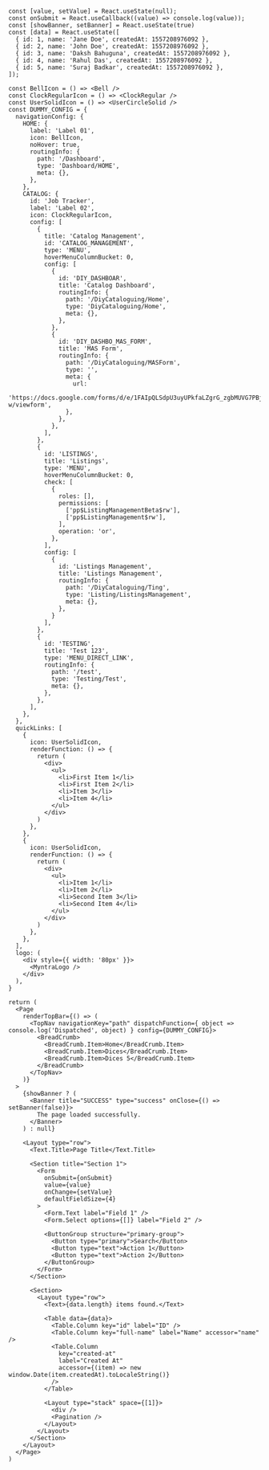 <br />

<Documenter>

```preview
const [value, setValue] = React.useState(null);
const onSubmit = React.useCallback((value) => console.log(value));
const [showBanner, setBanner] = React.useState(true)
const [data] = React.useState([
  { id: 1, name: 'Jane Doe', createdAt: 1557208976092 },
  { id: 2, name: 'John Doe', createdAt: 1557208976092 },
  { id: 3, name: 'Daksh Bahuguna', createdAt: 1557208976092 },
  { id: 4, name: 'Rahul Das', createdAt: 1557208976092 },
  { id: 5, name: 'Suraj Badkar', createdAt: 1557208976092 },
]);

const BellIcon = () => <Bell />
const ClockRegularIcon = () => <ClockRegular />
const UserSolidIcon = () => <UserCircleSolid />
const DUMMY_CONFIG = {
  navigationConfig: {
    HOME: {
      label: 'Label 01',
      icon: BellIcon,
      noHover: true,
      routingInfo: {
        path: '/Dashboard',
        type: 'Dashboard/HOME',
        meta: {},
      },
    },
    CATALOG: {
      id: 'Job Tracker',
      label: 'Label 02',
      icon: ClockRegularIcon,
      config: [
        {
          title: 'Catalog Management',
          id: 'CATALOG_MANAGEMENT',
          type: 'MENU',
          hoverMenuColumnBucket: 0,
          config: [
            {
              id: 'DIY_DASHBOAR',
              title: 'Catalog Dashboard',
              routingInfo: {
                path: '/DiyCataloguing/Home',
                type: 'DiyCataloguing/Home',
                meta: {},
              },
            },
            {
              id: 'DIY_DASHBO_MAS_FORM',
              title: 'MAS Form',
              routingInfo: {
                path: '/DiyCataloguing/MASForm',
                type: '',
                meta: {
                  url:
                    'https://docs.google.com/forms/d/e/1FAIpQLSdpU3uyUPkfaLZgrG_zgbMUVG7PBj9EilzK3Cg4vgq3eQhq-w/viewform',
                },
              },
            },
          ],
        },
        {
          id: 'LISTINGS',
          title: 'Listings',
          type: 'MENU',
          hoverMenuColumnBucket: 0,
          check: [
            {
              roles: [],
              permissions: [
                ['pp$ListingManagementBeta$rw'],
                ['pp$ListingManagement$rw'],
              ],
              operation: 'or',
            },
          ],
          config: [
            {
              id: 'Listings Management',
              title: 'Listings Management',
              routingInfo: {
                path: '/DiyCataloguing/Ting',
                type: 'Listing/ListingsManagement',
                meta: {},
              },
            }
          ],
        },
        {
          id: 'TESTING',
          title: 'Test 123',
          type: 'MENU_DIRECT_LINK',
          routingInfo: {
            path: '/test',
            type: 'Testing/Test',
            meta: {},
          },
        },
      ],
    },
  },
  quickLinks: [
    {
      icon: UserSolidIcon,
      renderFunction: () => {
        return (
          <div>
            <ul>
              <li>First Item 1</li>
              <li>First Item 2</li>
              <li>Item 3</li>
              <li>Item 4</li>
            </ul>
          </div>
        )
      },
    },
    {
      icon: UserSolidIcon,
      renderFunction: () => {
        return (
          <div>
            <ul>
              <li>Item 1</li>
              <li>Item 2</li>
              <li>Second Item 3</li>
              <li>Second Item 4</li>
            </ul>
          </div>
        )
      },
    },
  ],
  logo: (
    <div style={{ width: '80px' }}>
      <MyntraLogo />
    </div>
  ),
}

return (
  <Page
    renderTopBar={() => (
      <TopNav navigationKey="path" dispatchFunction={ object => console.log('Dispatched', object) } config={DUMMY_CONFIG}>
        <BreadCrumb>
          <BreadCrumb.Item>Home</BreadCrumb.Item>
          <BreadCrumb.Item>Dices</BreadCrumb.Item>
          <BreadCrumb.Item>Dices 5</BreadCrumb.Item>
        </BreadCrumb>
      </TopNav>
    )}
  >
    {showBanner ? (
      <Banner title="SUCCESS" type="success" onClose={() => setBanner(false)}>
        The page loaded successfully.
      </Banner>
    ) : null}

    <Layout type="row">
      <Text.Title>Page Title</Text.Title>

      <Section title="Section 1">
        <Form
          onSubmit={onSubmit}
          value={value}
          onChange={setValue}
          defaultFieldSize={4}
        >
          <Form.Text label="Field 1" />
          <Form.Select options={[]} label="Field 2" />

          <ButtonGroup structure="primary-group">
            <Button type="primary">Search</Button>
            <Button type="text">Action 1</Button>
            <Button type="text">Action 2</Button>
          </ButtonGroup>
        </Form>
      </Section>

      <Section>
        <Layout type="row">
          <Text>{data.length} items found.</Text>

          <Table data={data}>
            <Table.Column key="id" label="ID" />
            <Table.Column key="full-name" label="Name" accessor="name" />
            <Table.Column
              key="created-at"
              label="Created At"
              accessor={(item) => new window.Date(item.createdAt).toLocaleString()}
            />
          </Table>

          <Layout type="stack" space={[1]}>
            <div />
            <Pagination />
          </Layout>
        </Layout>
      </Section>
    </Layout>
  </Page>
)
```

</Documenter>
